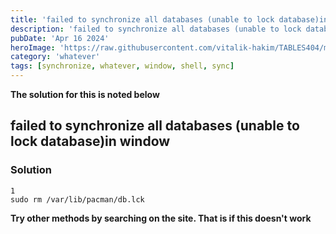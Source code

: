 ```yaml
---
title: 'failed to synchronize all databases (unable to lock database)in window'
description: 'failed to synchronize all databases (unable to lock database)in window'
pubDate: 'Apr 16 2024'
heroImage: 'https://raw.githubusercontent.com/vitalik-hakim/TABLES404/main/error_b/misc.png'
category: 'whatever'
tags: [synchronize, whatever, window, shell, sync]
---
```


**The solution for this is noted below**

## failed to synchronize all databases (unable to lock database)in window

### Solution

```whatever
1
sudo rm /var/lib/pacman/db.lck
```

**Try other methods by searching on the site. That is if this doesn't work**
